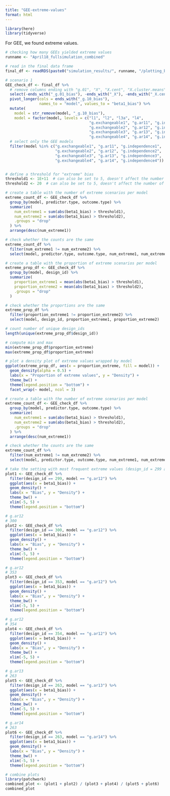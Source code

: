 ```yaml
---
title: "GEE-extreme-values"
format: html
---
```


```r
library(here)
library(tidyverse)
```

For GEE, we found extreme values.

```r
# checking how many GEEs yielded extreme values
runname <- "April18_fullsimulation_combined"

# read in the final data frame
final_df <- readRDS(paste0("simulation_results/", runname, "/plotting_bias_df.RDS"))

# scenario 1
GEE_check_df <- final_df %>%
  # remove columns ending with "g.01", "X", "X.cent", "X.cluster.means"
  select(-ends_with("_g.01_bias"), -ends_with("_X"), -ends_with("_X.cent"), -ends_with("_X.cluster.means")) %>%
  pivot_longer(cols = ends_with("_g.10_bias"),
               names_to = "model", values_to = "beta1_bias") %>%
  mutate(
    model = str_remove(model, "_g.10_bias"),
    model = factor(model, levels = c("l1", "l2", "l3a", "l4", 
                                     "g.exchangeable1", "g.ar11", "g.independence1",
                                     "g.exchangeable2", "g.ar12", "g.independence2", 
                                     "g.exchangeable3", "g.ar13", "g.independence3", 
                                     "g.exchangeable4", "g.ar14", "g.independence4"))) %>%
  # select only the GEE models
  filter(model %in% c("g.exchangeable1", "g.ar11", "g.independence1",
                      "g.exchangeable2", "g.ar12", "g.independence2", 
                      "g.exchangeable3", "g.ar13", "g.independence3", 
                      "g.exchangeable4", "g.ar14", "g.independence4")) 


# define a threshold for "extreme" bias
threshold1 <- 1E+11  # can also be set to 5, doesn't affect the number of extreme values
threshold2 <- 20  # can also be set to 5, doesn't affect the number of extreme values

# create a table with the number of extreme scenarios per model
extreme_count_df <- GEE_check_df %>%
  group_by(model, predictor.type, outcome.type) %>%
  summarize(
    num_extreme1 = sum(abs(beta1_bias) > threshold1),
    num_extreme2 = sum(abs(beta1_bias) > threshold2),
    .groups = "drop"
  ) %>%
  arrange(desc(num_extreme1))

# check whether the counts are the same
extreme_count_df %>%
  filter(num_extreme1 != num_extreme2) %>%
  select(model, predictor.type, outcome.type, num_extreme1, num_extreme2)
```


```r
# create a table with the proportion of extreme scenarios per model
extreme_prop_df <- GEE_check_df %>%
  group_by(model, design_id) %>%
  summarize(
    proportion_extreme1 = mean(abs(beta1_bias) > threshold1),
    proportion_extreme2 = mean(abs(beta1_bias) > threshold2),
    .groups = "drop"
  ) 

# check whether the proportions are the same
extreme_prop_df %>%
  filter(proportion_extreme1 != proportion_extreme2) %>%
  select(model, design_id, proportion_extreme1, proportion_extreme2)

# count number of unique design_ids
length(unique(extreme_prop_df$design_id))

# compute min and max
min(extreme_prop_df$proportion_extreme)
max(extreme_prop_df$proportion_extreme)

# plot a density plot of extreme values wrapped by model
ggplot(extreme_prop_df, aes(x = proportion_extreme, fill = model)) +
  geom_density(alpha = 0.5) +
  labs(x = "Proportion of extreme values", y = "Density") +
  theme_bw() +
  theme(legend.position = "bottom") +
  facet_wrap(~ model, ncol = 3)
```


```r
# create a table with the number of extreme scenarios per model
extreme_count_df <- GEE_check_df %>%
  group_by(model, predictor.type, outcome.type) %>%
  summarize(
    num_extreme1 = sum(abs(beta1_bias) > threshold1),
    num_extreme2 = sum(abs(beta1_bias) > threshold2),
    .groups = "drop"
  ) %>%
  arrange(desc(num_extreme1))

# check whether the counts are the same
extreme_count_df %>%
  filter(num_extreme1 != num_extreme2) %>%
  select(model, predictor.type, outcome.type, num_extreme1, num_extreme2)
```

```r
# take the setting with most frequent extreme values (design_id = 299 and g.ar12) and plot the density of bias
plot1 <- GEE_check_df %>%
  filter(design_id == 299, model == "g.ar12") %>%
  ggplot(aes(x = beta1_bias)) +
  geom_density() +
  labs(x = "Bias", y = "Density") +
  theme_bw() +
  xlim(-5, 5) +
  theme(legend.position = "bottom")

# g.ar12
# 300
plot2 <- GEE_check_df %>%
  filter(design_id == 300, model == "g.ar12") %>%
  ggplot(aes(x = beta1_bias)) +
  geom_density() +
  labs(x = "Bias", y = "Density") +
  theme_bw() +
  xlim(-5, 5) +
  theme(legend.position = "bottom")

# g.ar12
# 353
plot3 <- GEE_check_df %>%
  filter(design_id == 353, model == "g.ar12") %>%
  ggplot(aes(x = beta1_bias)) +
  geom_density() +
  labs(x = "Bias", y = "Density") +
  theme_bw() +
  xlim(-5, 5) +
  theme(legend.position = "bottom")

# g.ar12
# 354
plot4 <- GEE_check_df %>%
  filter(design_id == 354, model == "g.ar12") %>%
  ggplot(aes(x = beta1_bias)) +
  geom_density() +
  labs(x = "Bias", y = "Density") +
  theme_bw() +
  xlim(-5, 5) +
  theme(legend.position = "bottom")

# g.ar13
# 263
plot5 <- GEE_check_df %>%
  filter(design_id == 263, model == "g.ar13") %>%
  ggplot(aes(x = beta1_bias)) +
  geom_density() +
  labs(x = "Bias", y = "Density") +
  theme_bw() +
  xlim(-5, 5) +
  theme(legend.position = "bottom")

# g.ar14
# 263
plot6 <- GEE_check_df %>%
  filter(design_id == 263, model == "g.ar14") %>%
  ggplot(aes(x = beta1_bias)) +
  geom_density() +
  labs(x = "Bias", y = "Density") +
  theme_bw() +
  xlim(-5, 5) +
  theme(legend.position = "bottom")

# combine plots
library(patchwork)
combined_plot <- (plot1 + plot2) / (plot3 + plot4) / (plot5 + plot6)
combined_plot
```

